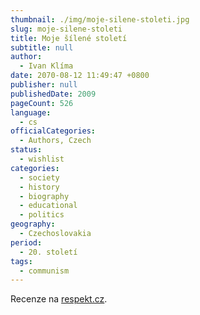 ```yaml
---
thumbnail: ./img/moje-silene-stoleti.jpg
slug: moje-silene-stoleti
title: Moje šílené století
subtitle: null
author:
  - Ivan Klíma
date: 2070-08-12 11:49:47 +0800
publisher: null
publishedDate: 2009
pageCount: 526
language:
  - cs
officialCategories:
  - Authors, Czech
status:
  - wishlist
categories:
  - society
  - history
  - biography
  - educational
  - politics
geography:
  - Czechoslovakia
period:
  - 20. století
tags:
  - communism
---
```


Recenze na <a href="https://www.respekt.cz/tydenik/2015/19/tak-trochu-se-vyhaneli-nemci" target="_blank" rel="noreferrer noopener">respekt.cz</a>.
